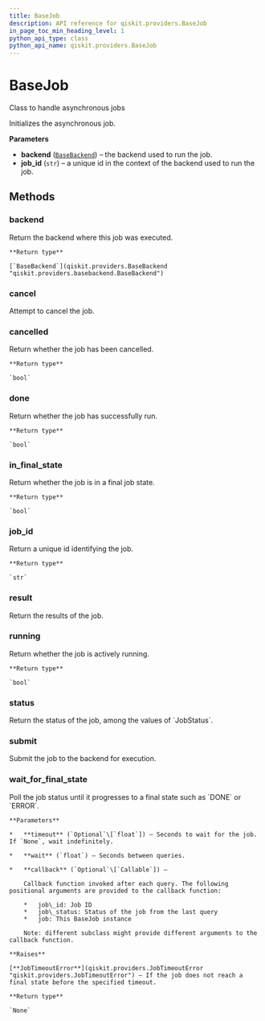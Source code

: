 ```yaml
---
title: BaseJob
description: API reference for qiskit.providers.BaseJob
in_page_toc_min_heading_level: 1
python_api_type: class
python_api_name: qiskit.providers.BaseJob
---
```


# BaseJob

<Class id="qiskit.providers.BaseJob" isDedicatedPage={true} github="https://github.com/qiskit/qiskit/tree/stable/0.14/qiskit/providers/basejob.py" signature="BaseJob(backend, job_id)" modifiers="class">
  Class to handle asynchronous jobs

  Initializes the asynchronous job.

  **Parameters**

  *   **backend** ([`BaseBackend`](qiskit.providers.BaseBackend "qiskit.providers.basebackend.BaseBackend")) – the backend used to run the job.
  *   **job\_id** (`str`) – a unique id in the context of the backend used to run the job.

  ## Methods

  <span id="basejob-backend" />

  ### backend

  <Function id="qiskit.providers.BaseJob.backend" signature="BaseJob.backend()">
    Return the backend where this job was executed.

    **Return type**

    [`BaseBackend`](qiskit.providers.BaseBackend "qiskit.providers.basebackend.BaseBackend")
  </Function>

  <span id="basejob-cancel" />

  ### cancel

  <Function id="qiskit.providers.BaseJob.cancel" signature="BaseJob.cancel()" modifiers="abstract">
    Attempt to cancel the job.
  </Function>

  <span id="basejob-cancelled" />

  ### cancelled

  <Function id="qiskit.providers.BaseJob.cancelled" signature="BaseJob.cancelled()">
    Return whether the job has been cancelled.

    **Return type**

    `bool`
  </Function>

  <span id="basejob-done" />

  ### done

  <Function id="qiskit.providers.BaseJob.done" signature="BaseJob.done()">
    Return whether the job has successfully run.

    **Return type**

    `bool`
  </Function>

  <span id="basejob-in-final-state" />

  ### in\_final\_state

  <Function id="qiskit.providers.BaseJob.in_final_state" signature="BaseJob.in_final_state()">
    Return whether the job is in a final job state.

    **Return type**

    `bool`
  </Function>

  <span id="basejob-job-id" />

  ### job\_id

  <Function id="qiskit.providers.BaseJob.job_id" signature="BaseJob.job_id()">
    Return a unique id identifying the job.

    **Return type**

    `str`
  </Function>

  <span id="basejob-result" />

  ### result

  <Function id="qiskit.providers.BaseJob.result" signature="BaseJob.result()" modifiers="abstract">
    Return the results of the job.
  </Function>

  <span id="basejob-running" />

  ### running

  <Function id="qiskit.providers.BaseJob.running" signature="BaseJob.running()">
    Return whether the job is actively running.

    **Return type**

    `bool`
  </Function>

  <span id="basejob-status" />

  ### status

  <Function id="qiskit.providers.BaseJob.status" signature="BaseJob.status()" modifiers="abstract">
    Return the status of the job, among the values of `JobStatus`.
  </Function>

  <span id="basejob-submit" />

  ### submit

  <Function id="qiskit.providers.BaseJob.submit" signature="BaseJob.submit()" modifiers="abstract">
    Submit the job to the backend for execution.
  </Function>

  <span id="basejob-wait-for-final-state" />

  ### wait\_for\_final\_state

  <Function id="qiskit.providers.BaseJob.wait_for_final_state" signature="BaseJob.wait_for_final_state(timeout=None, wait=5, callback=None)">
    Poll the job status until it progresses to a final state such as `DONE` or `ERROR`.

    **Parameters**

    *   **timeout** (`Optional`\[`float`]) – Seconds to wait for the job. If `None`, wait indefinitely.

    *   **wait** (`float`) – Seconds between queries.

    *   **callback** (`Optional`\[`Callable`]) –

        Callback function invoked after each query. The following positional arguments are provided to the callback function:

        *   job\_id: Job ID
        *   job\_status: Status of the job from the last query
        *   job: This BaseJob instance

        Note: different subclass might provide different arguments to the callback function.

    **Raises**

    [**JobTimeoutError**](qiskit.providers.JobTimeoutError "qiskit.providers.JobTimeoutError") – If the job does not reach a final state before the specified timeout.

    **Return type**

    `None`
  </Function>
</Class>

